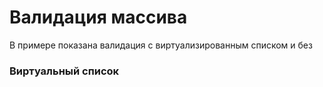 
<Meta of={DocsStories} />

# Валидация массива

В примере показана валидация с виртуализированным списком и без

### Виртуальный список

<Story of={DocsStories.VirtualizedListExample} />
